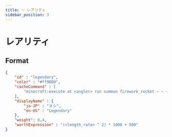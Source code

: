 ```yaml
---
title: ✨ レアリティ
sidebar_position: 3
---
```



# レアリティ

## Format

```json title="plugins/MoripaFishing/rarity/legendary.json"
{
    "id" : "legendary",
    "color" : "#ff9800",
    "cacheCommand" : [
        "minecraft:execute at <angler> run summon firework_rocket ~ ~ ~ {LifeTime:40,FireworksItem:{id:firework_rocket,Count:1,tag:{Fireworks:{Explosions:[{Type:1,Flicker:1,Trail:1,Colors:[I;2651799],FadeColors:[I;6719955]}],Flight:2}}}}"
    ],
    "displayName" : {
        "ja-JP" : "ヌシ",
        "en-US" : "Legendary"
    },
    "weight": 0.4,
    "worthExpression" : "(<length_rate> ^ 2) * 1000 + 500"
} 
```
